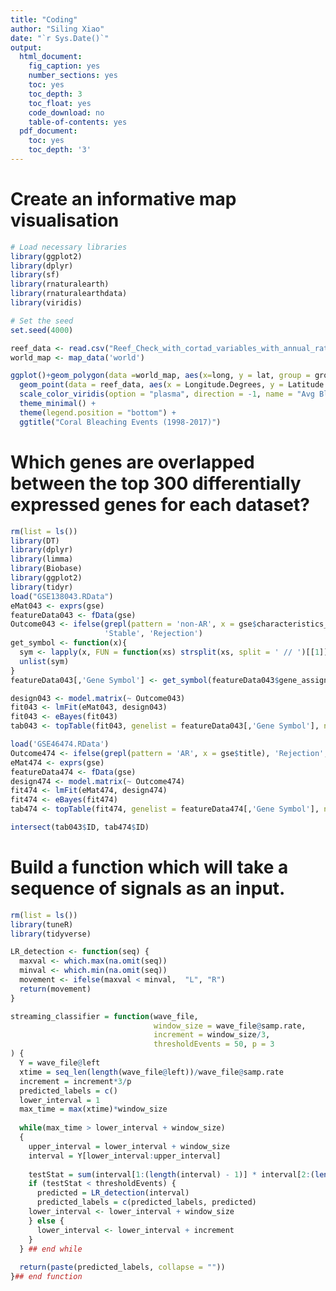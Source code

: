 ---
title: "Coding"
author: "Siling Xiao"
date: "`r Sys.Date()`"
output:
  html_document:
    fig_caption: yes
    number_sections: yes
    toc: yes
    toc_depth: 3
    toc_float: yes
    code_download: no
    table-of-contents: yes
  pdf_document:
    toc: yes
    toc_depth: '3'
---

# Create an informative map visualisation

```{r,message=FALSE}
# Load necessary libraries
library(ggplot2)
library(dplyr)
library(sf)
library(rnaturalearth)
library(rnaturalearthdata)
library(viridis)

```


```{r, message=FALSE}
# Set the seed
set.seed(4000)

reef_data <- read.csv("Reef_Check_with_cortad_variables_with_annual_rate_of_SST_change.csv")
world_map <- map_data('world')

ggplot()+geom_polygon(data =world_map, aes(x=long, y = lat, group = group), fill="grey", alpha=0.3) + 
  geom_point(data = reef_data, aes(x = Longitude.Degrees, y = Latitude.Degrees, color = Average_bleaching, size = Average_bleaching), alpha = 0.7) + 
  scale_color_viridis(option = "plasma", direction = -1, name = "Avg Bleaching (%)") + coord_sf(xlim = c(-180, 180), ylim = c(-60, 60), expand = FALSE) +
  theme_minimal() + 
  theme(legend.position = "bottom") +
  ggtitle("Coral Bleaching Events (1998-2017)")

```

# Which genes are overlapped between the top 300 differentially expressed genes for each dataset?

```{r, warning=FALSE, message=FALSE}
rm(list = ls())
library(DT)
library(dplyr)
library(limma)
library(Biobase)
library(ggplot2)
library(tidyr)
load("GSE138043.RData")
eMat043 <- exprs(gse)
featureData043 <- fData(gse)
Outcome043 <- ifelse(grepl(pattern = 'non-AR', x = gse$characteristics_ch1), 
                     'Stable', 'Rejection') 
get_symbol <- function(x){
  sym <- lapply(x, FUN = function(xs) strsplit(xs, split = ' // ')[[1]][2])
  unlist(sym)
}
featureData043[,'Gene Symbol'] <- get_symbol(featureData043$gene_assignment)

design043 <- model.matrix(~ Outcome043)
fit043 <- lmFit(eMat043, design043)
fit043 <- eBayes(fit043)
tab043 <- topTable(fit043, genelist = featureData043[,'Gene Symbol'], n = 300)
```

```{r, warning=FALSE, message=FALSE}
load('GSE46474.RData')
Outcome474 <- ifelse(grepl(pattern = 'AR', x = gse$title), 'Rejection', 'Stable') 
eMat474 <- exprs(gse)
featureData474 <- fData(gse)
design474 <- model.matrix(~ Outcome474)
fit474 <- lmFit(eMat474, design474)
fit474 <- eBayes(fit474)
tab474 <- topTable(fit474, genelist = featureData474[,'Gene Symbol'], n = 300)
```

```{r}
intersect(tab043$ID, tab474$ID)
```

# Build a function which will take a sequence of signals as an input.

```{r, warning=FALSE, message=FALSE}
rm(list = ls())
library(tuneR) 
library(tidyverse)
```

```{r}
LR_detection <- function(seq) {
  maxval <- which.max(na.omit(seq))
  minval <- which.min(na.omit(seq))
  movement <- ifelse(maxval < minval,  "L", "R")
  return(movement)
}
```

```{r}
streaming_classifier = function(wave_file,  
                                window_size = wave_file@samp.rate,
                                increment = window_size/3,
                                thresholdEvents = 50, p = 3
) {
  Y = wave_file@left
  xtime = seq_len(length(wave_file@left))/wave_file@samp.rate 
  increment = increment*3/p
  predicted_labels = c()
  lower_interval = 1
  max_time = max(xtime)*window_size
  
  while(max_time > lower_interval + window_size)
  {
    upper_interval = lower_interval + window_size
    interval = Y[lower_interval:upper_interval]
    
    testStat = sum(interval[1:(length(interval) - 1)] * interval[2:(length(interval))] <= 0)
    if (testStat < thresholdEvents) {
      predicted = LR_detection(interval)
      predicted_labels = c(predicted_labels, predicted)
    lower_interval <- lower_interval + window_size
    } else {
      lower_interval <- lower_interval + increment
    }
  } ## end while 
  
  return(paste(predicted_labels, collapse = ""))
}## end function
```